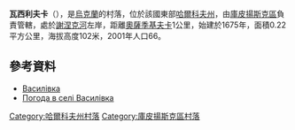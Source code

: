 {{coord|49|39|52|N|37|30|13|E|scale:100000_region:UA|display=title}}

'''瓦西利夫卡'''（{{lang-uk|Василівка}}），是[[烏克蘭|烏克蘭]]的村落，位於該國東部[[哈爾科夫州|哈爾科夫州]]，由[[庫皮揚斯克區|庫皮揚斯克區]]負責管轄，處於[[謝涅克河|謝涅克河]]左岸，距離[[奧薩季基夫卡|奧薩季基夫卡]]1公里，始建於1675年，面積0.22平方公里，海拔高度102米，2001年人口66。

==參考資料==
*[http://gska2.rada.gov.ua/pls/z7502/A005?rdat1=28.11.2009&rf7571=33559 Василівка]{{dead link|date=2018年3月 |bot=InternetArchiveBot |fix-attempted=yes }}
* [http://weather.in.ua/ua/har'kovskaja/2560 Погода в селі Василівка] {{Wayback|url=http://weather.in.ua/ua/har%27kovskaja/2560 |date=20200813180838 }}

{{DEFAULTSORT:Василівка}}
[[Category:哈爾科夫州村落|Category:哈爾科夫州村落]]
[[Category:庫皮揚斯克區村落|Category:庫皮揚斯克區村落]]


{{Kharkiv-geo-stub}}